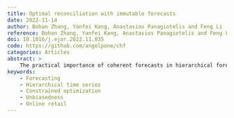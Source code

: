 ```yaml
---
title: Optimal reconciliation with immutable forecasts
date: 2022-11-14
author: Bohan Zhang, Yanfei Kang, Anastasios Panagiotelis and Feng Li
reference: Bohan Zhang, Yanfei Kang, Anastasios Panagiotelis and Feng Li (2023). Optimal reconciliation with immutable forecasts. European Journal of Operational Research, 308(2), 650–660.
doi: 10.1016/j.ejor.2022.11.035
code: https://github.com/angelpone/chf
categories: Articles
abstract: >
    The practical importance of coherent forecasts in hierarchical forecasting has inspired many studies on forecast reconciliation. Under this approach, base forecasts are produced for every series in the hierarchy and are subsequently adjusted to be coherent in a second reconciliation step. Reconciliation methods have been shown to improve forecast accuracy but will generally adjust the base forecast of every series. However, in an operational context, it is sometimes necessary or beneficial to keep forecasts of some variables unchanged after forecast reconciliation. In this paper, we formulate a reconciliation methodology that keeps forecasts of a pre-specified subset of variables unchanged or “immutable”. In contrast to existing approaches, these immutable forecasts need not all come from the same level of a hierarchy, and our method can also be applied to grouped hierarchies. We prove that our approach preserves unbiasedness in base forecasts. Our method can also account for correlations between base forecasting errors and ensure the non-negativity of forecasts. We also perform empirical experiments, including an application to a large-scale online retailer’s sales, to assess our proposed methodology’s impacts.
keywords: 
    - Forecasting
    - Hierarchical time series
    - Constrained optimization
    - Unbiasedness
    - Online retail
---
```


